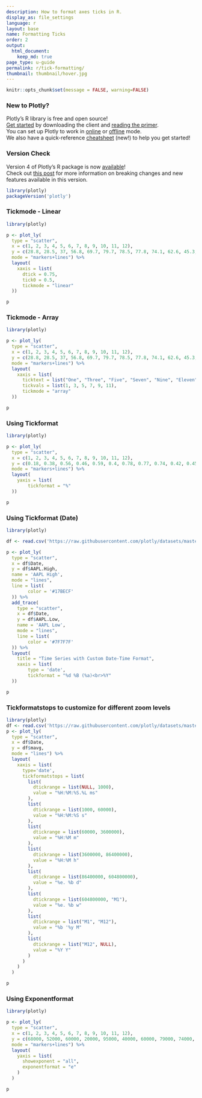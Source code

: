```yaml
---
description: How to format axes ticks in R.
display_as: file_settings
language: r
layout: base
name: Formatting Ticks
order: 2
output:
  html_document:
    keep_md: true
page_type: u-guide
permalink: r/tick-formatting/
thumbnail: thumbnail/hover.jpg
---
```


```r
knitr::opts_chunk$set(message = FALSE, warning=FALSE)
```
### New to Plotly?

Plotly's R library is free and open source!<br>
[Get started](https://plot.ly/r/getting-started/) by downloading the client and [reading the primer](https://plot.ly/r/getting-started/).<br>
You can set up Plotly to work in [online](https://plot.ly/r/getting-started/#hosting-graphs-in-your-online-plotly-account) or [offline](https://plot.ly/r/offline/) mode.<br>
We also have a quick-reference [cheatsheet](https://images.plot.ly/plotly-documentation/images/r_cheat_sheet.pdf) (new!) to help you get started!

### Version Check

Version 4 of Plotly's R package is now [available](https://plot.ly/r/getting-started/#installation)!<br>
Check out [this post](http://moderndata.plot.ly/upgrading-to-plotly-4-0-and-above/) for more information on breaking changes and new features available in this version.
```r
library(plotly)
packageVersion('plotly')
```

### Tickmode - Linear

```r
library(plotly)

p <- plot_ly(
  type = "scatter",
  x = c(1, 2, 3, 4, 5, 6, 7, 8, 9, 10, 11, 12), 
  y = c(28.8, 28.5, 37, 56.8, 69.7, 79.7, 78.5, 77.8, 74.1, 62.6, 45.3, 39.9), 
  mode = "markers+lines") %>%
  layout(
    xaxis = list(
      dtick = 0.75, 
      tick0 = 0.5, 
      tickmode = "linear"
  ))

p
```

### Tickmode - Array

```r
library(plotly)

p <- plot_ly(
  type = "scatter",
  x = c(1, 2, 3, 4, 5, 6, 7, 8, 9, 10, 11, 12), 
  y = c(28.8, 28.5, 37, 56.8, 69.7, 79.7, 78.5, 77.8, 74.1, 62.6, 45.3, 39.9), 
  mode = "markers+lines") %>%
  layout(
    xaxis = list(
      ticktext = list("One", "Three", "Five", "Seven", "Nine", "Eleven"), 
      tickvals = list(1, 3, 5, 7, 9, 11),
      tickmode = "array"
  ))

p
```


### Using Tickformat

```r
library(plotly)

p <- plot_ly(
  type = "scatter",
  x = c(1, 2, 3, 4, 5, 6, 7, 8, 9, 10, 11, 12), 
  y = c(0.18, 0.38, 0.56, 0.46, 0.59, 0.4, 0.78, 0.77, 0.74, 0.42, 0.45, 0.39), 
  mode = "markers+lines") %>%
  layout(
    yaxis = list(
        tickformat = "%"
  ))

p
```

### Using Tickformat (Date)

```r
library(plotly)

df <- read.csv('https://raw.githubusercontent.com/plotly/datasets/master/finance-charts-apple.csv')

p <- plot_ly(
  type = "scatter",
  x = df$Date, 
  y = df$AAPL.High,
  name = 'AAPL High',
  mode = "lines",
  line = list(
        color = '#17BECF'
  )) %>%
  add_trace(
    type = "scatter",
    x = df$Date, 
    y = df$AAPL.Low,
    name = 'AAPL Low',
    mode = "lines",
    line = list(
        color = '#7F7F7F'
  )) %>%
  layout(
    title = "Time Series with Custom Date-Time Format",
    xaxis = list(
        type = 'date',
        tickformat = "%d %B (%a)<br>%Y"
  ))

p
```

### Tickformatstops to customize for different zoom levels

```r
library(plotly)
df <- read.csv('https://raw.githubusercontent.com/plotly/datasets/master/finance-charts-apple.csv')
p <- plot_ly(
  type = "scatter",
  x = df$Date, 
  y = df$mavg,
  mode = "lines") %>%
  layout(
    xaxis = list(
      type='date',
      tickformatstops = list(
        list(
          dtickrange = list(NULL, 1000), 
          value = "%H:%M:%S.%L ms"
        ), 
        list(
          dtickrange = list(1000, 60000), 
          value = "%H:%M:%S s"
        ), 
        list(
          dtickrange = list(60000, 3600000), 
          value = "%H:%M m"
        ), 
        list(
          dtickrange = list(3600000, 86400000), 
          value = "%H:%M h"
        ), 
        list(
          dtickrange = list(86400000, 604800000), 
          value = "%e. %b d"
        ), 
        list(
          dtickrange = list(604800000, "M1"), 
          value = "%e. %b w"
        ), 
        list(
          dtickrange = list("M1", "M12"), 
          value = "%b '%y M"
        ), 
        list(
          dtickrange = list("M12", NULL), 
          value = "%Y Y"
        )
      )
    )
  )

p
```

### Using Exponentformat

```r
library(plotly)

p <- plot_ly(
  type = "scatter",
  x = c(1, 2, 3, 4, 5, 6, 7, 8, 9, 10, 11, 12), 
  y = c(68000, 52000, 60000, 20000, 95000, 40000, 60000, 79000, 74000, 42000, 20000, 90000),
  mode = "markers+lines") %>%
  layout(
    yaxis = list(
      showexponent = "all",
      exponentformat = "e"
    )
  )

p
```